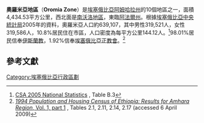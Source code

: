 '''奧羅米亞地區'''（'''Oromia Zone'''）是[[埃塞俄比亞|埃塞俄比亞]][[阿姆哈拉州|阿姆哈拉州]]的10個地區之一，面積4,434.53平方公里，西北面是[[南沃洛地區|南沃洛地區]]，東臨[[阿法爾州|阿法爾州]]。根據[[埃塞俄比亞中央統計局|埃塞俄比亞中央統計局]]2005年的資料，奧羅米亞人口約639,107，其中男性319,521人，女性319,586人，10.8%居民住在市區，人口密度為每平方公里144.12人。<ref>[http://www.csa.gov.et/surveys/National%20statistics/national%20statistics%202005/Population.pdf CSA 2005 National Statistics] {{Wayback|url=http://www.csa.gov.et/surveys/National%20statistics/national%20statistics%202005/Population.pdf |date=20091113212038 }}, Table B.3</ref>98.01%居民信奉[[伊斯蘭教|伊斯蘭教]]，1.92%信奉[[埃塞俄比亞正教會|埃塞俄比亞正教會]]。<ref>[http://www.csa.gov.et/surveys/Population%20and%20Housing%20Census%201994/survey0/data/docs%5Creport%5CStatistical_Report%5Ck03%5Ck03_partI.pdf ''1994 Population and Housing Census of Ethiopia: Results for Amhara Region'', Vol. 1, part 1] {{Wayback|url=http://www.csa.gov.et/surveys/Population%20and%20Housing%20Census%201994/survey0/data/docs%5Creport%5CStatistical_Report%5Ck03%5Ck03_partI.pdf |date=20101115052151 }}, Tables 2.1, 2.11, 2.14, 2.17 (accessed 6 April 2009)</ref>

== 參考文獻 ==
{{Reflist}}

{{Amhara divisions}}
{{Ethiopia-stub}}

[[Category:埃塞俄比亞行政區劃|Category:埃塞俄比亞行政區劃]]